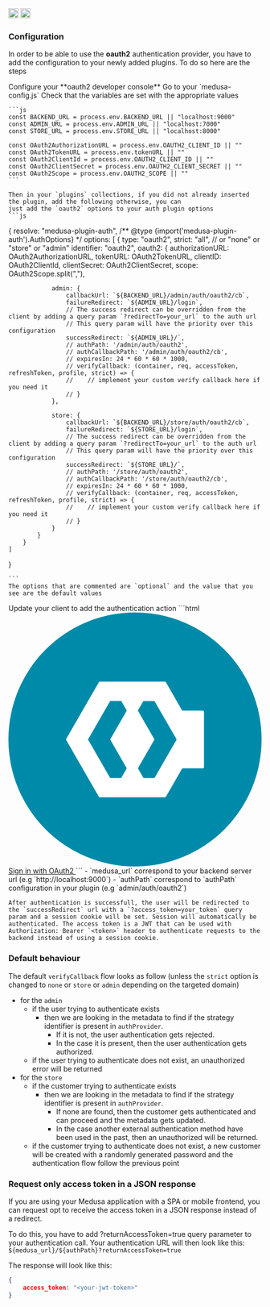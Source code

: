 <div style={{display: "flex", marginTop: "1rem"}}>
    <a style={{display: "inline"}} href="https://www.npmjs.com/package/medusa-plugin-auth"><img alt="NPM Version" src="https://img.shields.io/npm/v/medusa-plugin-auth.svg" height="20"/></a>
    <a style={{display: "inline", marginLeft: "0.5rem"}} href="https://github.com/adrien2p/medusa-plugins/tree/main/packages/medusa-plugin-auth"><img alt="NPM Version" src="https://img.shields.io/badge/github-%23121011.svg?style=Flat-square&logo=github&logoColor=white" height="20"/></a>
</div>

### Configuration

In order to be able to use the **oauth2** authentication provider, you have to add the configuration to your
newly added plugins. To do so here are the steps

<CircleStep index={1}>
    Configure your **oauth2 developer console**
</CircleStep>

<CircleStep index={2}>
    Go to your `medusa-config.js`
</CircleStep>

<CircleStep index={3}>
    Check that the variables are set with the appropriate values

    ```js
    const BACKEND_URL = process.env.BACKEND_URL || "localhost:9000"
    const ADMIN_URL = process.env.ADMIN_URL || "localhost:7000"
    const STORE_URL = process.env.STORE_URL || "localhost:8000"

    const OAuth2AuthorizationURL = process.env.OAUTH2_CLIENT_ID || ""
    const OAuth2TokenURL = process.env.tokenURL || ""
    const OAuth2ClientId = process.env.OAUTH2_CLIENT_ID || ""
    const OAuth2ClientSecret = process.env.OAUTH2_CLIENT_SECRET || ""
    const OAuth2Scope = process.env.OAUTH2_SCOPE || ""
    ```

    Then in your `plugins` collections, if you did not already inserted the plugin, add the following otherwise, you can
    just add the `oauth2` options to your auth plugin options
    ```js
{
    resolve: "medusa-plugin-auth",
    /** @type {import('medusa-plugin-auth').AuthOptions} */
    options: [
        {
            type: "oauth2",
            strict: "all", // or "none" or "store" or "admin"
            identifier: "oauth2",
            oauth2: {
                authorizationURL: OAuth2AuthorizationURL,
                tokenURL: OAuth2TokenURL,
                clientID: OAuth2ClientId,
                clientSecret: OAuth2ClientSecret,
                scope: OAuth2Scope.split(","),

                admin: {
                    callbackUrl: `${BACKEND_URL}/admin/auth/oauth2/cb`,
                    failureRedirect: `${ADMIN_URL}/login`,
                    // The success redirect can be overridden from the client by adding a query param `?redirectTo=your_url` to the auth url
                    // This query param will have the priority over this configuration
                    successRedirect: `${ADMIN_URL}/`,
                    // authPath: '/admin/auth/oauth2',
                    // authCallbackPath: '/admin/auth/oauth2/cb',
                    // expiresIn: 24 * 60 * 60 * 1000,
                    // verifyCallback: (container, req, accessToken, refreshToken, profile, strict) => {
                    //    // implement your custom verify callback here if you need it
                    // }
                },

                store: {
                    callbackUrl: `${BACKEND_URL}/store/auth/oauth2/cb`,
                    failureRedirect: `${STORE_URL}/login`,
                    // The success redirect can be overridden from the client by adding a query param `?redirectTo=your_url` to the auth url
                    // This query param will have the priority over this configuration
                    successRedirect: `${STORE_URL}/`,
                    // authPath: '/store/auth/oauth2',
                    // authCallbackPath: '/store/auth/oauth2/cb',
                    // expiresIn: 24 * 60 * 60 * 1000,
                    // verifyCallback: (container, req, accessToken, refreshToken, profile, strict) => {
                    //    // implement your custom verify callback here if you need it
                    // }
                }
            }
        }
    ]
}

    ```
    The options that are commented are `optional` and the value that you see are the default values
</CircleStep>

<CircleStep index={4}>
    Update your client to add the authentication action
    ```html
    <a href="${medusa_url}/${authPath}" type="button" class="text-white bg-[#2663eb] hover:bg-[#2663eb]/90 focus:ring-4 focus:outline-none focus:ring-[#2663eb]/50 font-medium rounded-lg text-sm px-5 py-2.5 text-center inline-flex items-center dark:focus:ring-[#2663eb]/55 mr-2 mb-2">
		<svg class="mr-2 -ml-1 w-4 h-4" aria-hidden="true" focusable="false" data-prefix="fab" data-icon="oauth2" role="img" viewBox="0 0 1024 1024" xmlns="http://www.w3.org/2000/svg" fill="#000000"><g id="SVGRepo_bgCarrier" stroke-width="0"></g><g id="SVGRepo_tracerCarrier" stroke-linecap="round" stroke-linejoin="round"></g><g id="SVGRepo_iconCarrier"> <circle cx="512" cy="512" r="512" style="fill:#008aaa"></circle> <path d="M786.2 395.5h-80.6c-1.5 0-3-.8-3.7-2.1l-64.7-112.2c-.8-1.3-2.2-2.1-3.8-2.1h-264c-1.5 0-3 .8-3.7 2.1l-67.3 116.4-64.8 112.2c-.7 1.3-.7 2.9 0 4.3l64.8 112.2 67.2 116.5c.7 1.3 2.2 2.2 3.7 2.1h264.1c1.5 0 3-.8 3.8-2.1L702 630.6c.7-1.3 2.2-2.2 3.7-2.1h80.6c2.7 0 4.8-2.2 4.8-4.8V400.4c-.1-2.7-2.3-4.9-4.9-4.9zM477.5 630.6l-20.3 35c-.3.5-.8 1-1.3 1.3-.6.3-1.2.5-1.9.5h-40.3c-1.4 0-2.7-.7-3.3-2l-60.1-104.3-5.9-10.3-21.6-36.9c-.3-.5-.5-1.1-.4-1.8 0-.6.2-1.3.5-1.8l21.7-37.6 65.9-114c.7-1.2 2-2 3.3-2H454c.7 0 1.4.2 2.1.5.5.3 1 .7 1.3 1.3l20.3 35.2c.6 1.2.5 2.7-.2 3.8l-65.1 112.8c-.3.5-.4 1.1-.4 1.6 0 .6.2 1.1.4 1.6l65.1 112.7c.9 1.5.8 3.1 0 4.4zm202.1-116.7L658 550.8l-5.9 10.3L592 665.4c-.7 1.2-1.9 2-3.3 2h-40.3c-.7 0-1.3-.2-1.9-.5-.5-.3-1-.7-1.3-1.3l-20.3-35c-.9-1.3-.9-2.9-.1-4.2l65.1-112.7c.3-.5.4-1.1.4-1.6 0-.6-.2-1.1-.4-1.6l-65.1-112.8c-.7-1.2-.8-2.6-.2-3.8l20.3-35.2c.3-.5.8-1 1.3-1.3.6-.4 1.3-.5 2.1-.5h40.4c1.4 0 2.7.7 3.3 2l65.9 114 21.7 37.6c.3.6.5 1.2.5 1.8 0 .4-.2 1-.5 1.6z" style="fill:#fff"></path> </g></svg>
      	Sign in with OAuth2
    </a>
    ```
    - `medusa_url` correspond to your backend server url (e.g `http://localhost:9000`)
    - `authPath` correspond to `authPath` configuration in your plugin (e.g `admin/auth/oauth2`)

    After authentication is successfull, the user will be redirected to the `successRedirect` url with a `?access_token=your_token` query param and a session cookie will be set. Session will automatically be authenticated. The access token is a JWT that can be used with Authorization: Bearer `<token>` header to authenticate requests to the backend instead of using a session cookie.
</CircleStep>

### Default behaviour

The default `verifyCallback` flow looks as follow (unless the `strict` option is changed to `none` or `store` or `admin` depending on the targeted domain)
- for the `admin`
    - if the user trying to authenticate exists
        - then we are looking in the metadata to find if the strategy identifier is present in `authProvider`.
          - If it is not, the user authentication gets rejected.
          - In the case it is present, then the user authentication gets authorized.
   - if the user trying to authenticate does not exist, an unauthorized error will be returned
- for the `store`
    - if the customer trying to authenticate exists
        - then we are looking in the metadata to find if the strategy identifier is present in `authProvider`.
          - If none are found, then the customer gets authenticated and can proceed and the metadata gets updated.
          - In the case another external authentication method have been used in the past, then an unauthorized
          will be returned.
   - if the customer trying to authenticate does not exist, a new customer will be created with a randomly generated password and the authentication
     flow follow the previous point

### Request only access token in a JSON response

If you are using your Medusa application with a SPA or mobile frontend, you can request opt to receive the access token in a JSON response instead of a redirect.

To do this, you have to add ?returnAccessToken=true query parameter to your authentication call. Your authentication URL will then look like this: `${medusa_url}/${authPath}?returnAccessToken=true`

The response will look like this:
```json
{
    access_token: "<your-jwt-token>"
}
```
